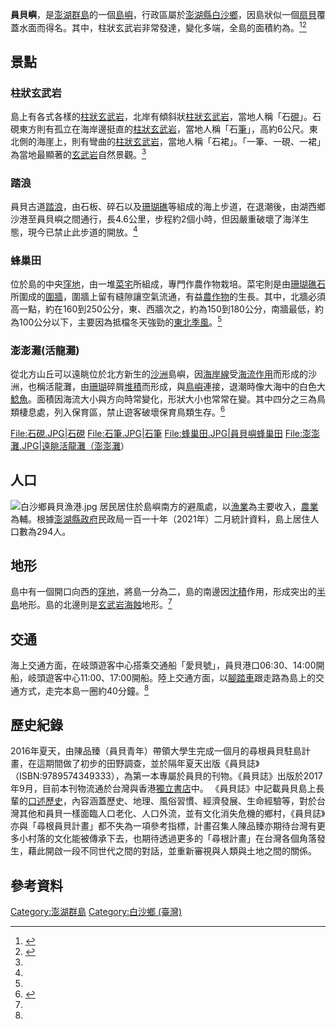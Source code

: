 {{Infobox islands
| name             = 員貝嶼
| native name      = 
| native name link = 
| native_name_lang = 
| image name       = 山丘俯瞰港口.JPG
| image size       = 
| image caption    = 員貝嶼員貝港
| image alt        = 
| locator map      =  {{澎湖群島主要島嶼位置圖}}
| map              = Taiwan
| map_alt          = 
| map_width        = 
| map_caption      = 員貝嶼在[[台灣|台灣]]的位置
| map_relief       = 
| map_mark         = 
| map_mark_width   = 7
| label            = 
| label_position   = 
| coordinates      = {{coord|23|38|55.86|N|119|38|00.76|E|type:isle|display=inline,title}}
| location         = [[東亞|東亞]]
| archipelago      = [[澎湖群島|澎湖群島]]
| waterbody        = [[臺灣海峽|臺灣海峽]]
| total islands    = 
| major islands    = 
| area km2         = 0.271
| length km        = 
| width km         = 
| coastline km     = 
| elevation m      = 
| highest mount    = 
| country          = {{ROC-TW}}
| country admin divisions title 1    = [[縣_(中華民國)|縣]]
| country admin divisions 1          = [[澎湖縣|澎湖縣]]
| country admin divisions title 2    = [[鄉_(中華民國)|鄉]]
| country admin divisions 2          = [[白沙鄉_(台灣)|白沙鄉]]
| country largest city               = 
| country capital and largest city   = 
| demonym          = 
| population       = 
| population as of = 
| population footnotes = 
| density km2      = 
| ethnic groups    = 
}}

'''員貝嶼'''，是[[澎湖群島|澎湖群島]]的一個[[島嶼|島嶼]]，行政區屬於[[澎湖縣|澎湖縣]][[白沙鄉_(臺灣)|白沙鄉]]，因島狀似一個[[扇貝|扇貝]]覆蓋水面而得名。其中，柱狀玄武岩非常發達，變化多端，全島的面積約為{{convert|0.271|km2|ha}}。<ref name="Penghu.info">{{Cite web |title=員貝嶼 |url=https://penghu.info/OBC17F0188873F64B0C8 |access-date=2022-05-26 |author=洪清林老師和許玉河老師 |publisher=澎湖知識服務平台（Penghu.info） |archive-date=2022-06-05 |archive-url=https://web.archive.org/web/20220605205841/https://penghu.info/OBC17F0188873F64B0C8 }}</ref><ref name="澎湖國家風景區管理處">{{Cite web |title=員貝嶼 |url=https://www.penghu-nsa.gov.tw/TravelInformationSceneryDetailC001200.aspx?Cond=027ca4a8-790c-45ed-b880-70142bceed76&language=1028&SearchAdvanced=false |access-date=2022-05-26 |date=2019-05-16 |publisher=交通部觀光局澎湖國家風景區管理處 |archive-date=2022-06-02 |archive-url=https://web.archive.org/web/20220602013236/https://www.penghu-nsa.gov.tw/TravelInformationSceneryDetailC001200.aspx?Cond=027ca4a8-790c-45ed-b880-70142bceed76&language=1028&SearchAdvanced=false }}</ref>

==景點==
===柱狀玄武岩===
島上有各式各樣的[[柱狀玄武岩|柱狀玄武岩]]，北岸有傾斜狀[[柱狀玄武岩|柱狀玄武岩]]，當地人稱「石[[硯|硯]]」。石硯東方則有孤立在海岸邊挺直的[[柱狀玄武岩|柱狀玄武岩]]，當地人稱「石[[筆|筆]]」，高約6公尺。東北側的海崖上，則有彎曲的[[柱狀玄武岩|柱狀玄武岩]]，當地人稱「石裙」。「一筆、一硯、一裙」為當地最顯著的[[玄武岩|玄武岩]]自然景觀。<ref name="Penghu.info"/>

===踏浪===
員貝古道[[踏浪|踏浪]]，由石板、碎石以及[[珊瑚礁|珊瑚礁]]等組成的海上步道，在退潮後，由湖西鄉沙港至員貝嶼之間通行，長4.6公里，步程約2個小時，但因嚴重破壞了海洋生態，現今已禁止此步道的開放。<ref name="Penghu.info"/>

===蜂巢田===
位於島的中央[[窪地|窪地]]，由一堆[[澎湖菜宅|菜宅]]所組成，專門作農作物栽培。菜宅則是由[[珊瑚|珊瑚]][[礁石|礁石]]所圍成的[[圍牆|圍牆]]，圍牆上留有縫隙讓空氣流通，有益[[農作物|農作物]]的生長。其中，北牆必須高一點，約在160到250公分，東、西牆次之，約為150到180公分，南牆最低，約為100公分以下，主要因為抵檔冬天強勁的[[東北季風|東北季風]]。<ref name="Penghu.info"/>

===澎澎灘(活龍灘)===
從北方山丘可以遠眺位於北方新生的[[沙洲|沙洲]]島嶼，因[[海岸線|海岸線]]受[[海流作用|海流作用]]而形成的沙洲，也稱活龍灘，由[[珊瑚|珊瑚]]碎屑[[堆積|堆積]]而形成，與[[鳥嶼|鳥嶼]]連接，退潮時像大海中的白色大[[鯰魚|鯰魚]]。面積因海流大小與方向時常變化，形狀大小也常常在變。其中四分之三為鳥類棲息處，列入保育區，禁止遊客破壞保育鳥類生存。<ref name="澎澎灘">{{Cite web |title=澎澎灘 |url=https://penghu.info/OB09D627CCF2F67B46B7 |access-date=2022-05-26 |author=洪清林老師 |publisher=澎湖知識服務平台（Penghu.info） |archive-date=2022-05-26 |archive-url=https://web.archive.org/web/20220526102337/https://penghu.info/OB09D627CCF2F67B46B7 }}</ref>

<gallery>
File:石硯.JPG|石硯
File:石筆.JPG|石筆
File:蜂巢田.JPG|員貝嶼蜂巢田
File:澎澎灘.JPG|遠眺活龍灘（澎澎灘）
</gallery>

==人口==
[[File:白沙鄉員貝漁港.jpg|thumb]]
居民居住於島嶼南方的避風處，以[[漁業|漁業]]為主要收入，[[農業|農業]]為輔。根據[[澎湖縣政府|澎湖縣政府]]民政局一百一十年（2021年）二月統計資料，島上居住人口數為294人。

==地形==
島中有一個開口向西的[[窪地|窪地]]，將島一分為二，島的南邊因[[沈積|沈積]]作用，形成突出的[[半島|半島]]地形。島的北邊則是[[玄武岩|玄武岩]][[海蝕|海蝕]]地形。<ref name="Penghu.info" />

==交通==
海上交通方面，在岐頭遊客中心搭乘交通船「愛貝號」，員貝港口06:30、14:00開船，岐頭遊客中心11:00、17:00開船。陸上交通方面，以[[腳踏車|腳踏車]]跟走路為島上的交通方式，走完本島一圈約40分鐘。<ref name="澎湖國家風景區管理處"/>

==歷史紀錄==
2016年夏天，由陳品臻（員貝青年）帶領大學生完成一個月的尋根員貝駐島計畫，在這期間做了初步的田野調查，並於隔年夏天出版《員貝誌》（ISBN:9789574349333），為第一本專屬於員貝的刊物。《員貝誌》出版於2017年9月，目前本刊物流通於台灣與香港[[獨立書店|獨立書店]]中。
《員貝誌》中記載員貝島上長輩的[[口述歷史|口述歷史]]，內容涵蓋歷史、地理、風俗習慣、經濟發展、生命經驗等，對於台灣其他和員貝一樣面臨人口老化、人口外流，並有文化消失危機的鄉村，《員貝誌》亦與「尋根員貝計畫」都不失為一項參考指標，計畫召集人陳品臻亦期待台灣有更多小村落的文化能被傳承下去，也期待透過更多的「尋根計畫」在台灣各個角落發生，藉此開啟一段不同世代之間的對話，並重新審視與人類與土地之間的關係。

==參考資料==
{{reflist}}

{{commons category|Yuanbei Island}}

[[Category:澎湖群島|Category:澎湖群島]]
[[Category:白沙鄉_(臺灣)|Category:白沙鄉 (臺灣)]]
{{中華民國島嶼}}